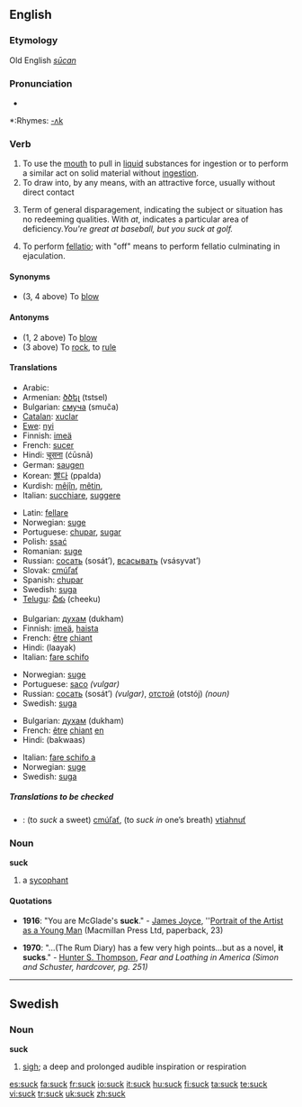 ==English==

===Etymology===
Old English ''[[sūcan]]''

===Pronunciation===
*{{audio|en-us-suck.ogg|Audio (US)}}

*:Rhymes: [[Rhymes:English:-ʌk|-ʌk]]

===Verb===
{{en-verb}}

# To use the [[mouth]] to pull in [[liquid]] substances for ingestion or to perform a similar act on solid material without [[ingestion]].
# To draw into, by any means, with an attractive force, usually without direct contact
# {{colloquial}} Term of general disparagement, indicating the subject or situation has no redeeming qualities.  With ''at'', indicates a particular area of deficiency.''You're great at baseball, but you suck at golf.''
# To perform [[fellatio]]; with "off" means to perform fellatio culminating in ejaculation.

====Synonyms====
*(3, 4 above) To [[blow]]

====Antonyms====
*(1, 2 above) To [[blow]]
*(3 above) To [[rock]], to [[rule]]

====Translations====
{{trans-top|To use the mouth to pull in liquid substances for ingestion or to perform a similar act on solid material without ingestion}}
*Arabic: {{ARchar|[[مص]]}}
*Armenian: [[ծծել]] (tstsel)
*Bulgarian: [[смуча]] (smuča)
*[[Catalan]]: [[xuclar]]
*[[Ewe]]: [[nyi]]
*Finnish: [[imeä]]
*French: [[sucer]]
*Hindi: [[चूसना]] (ćūsnā)
*German: [[saugen]]
*Korean: [[빨다]] (ppalda)
*Kurdish: [[mêjîn]], [[mêtin]], {{KUchar|[[مژین]]}}
*Italian: [[succhiare]], [[suggere]]
{{trans-mid}}
*Latin: [[fellare]]
*Norwegian: [[suge]]
*Portuguese: [[chupar]], [[sugar]]
*Polish: [[ssać]]
*Romanian: [[suge]]
*Russian: [[сосать]] (sosát’), [[всасывать]] (vsásyvat’)
*Slovak: [[cmúľať]]
*Spanish: [[chupar]]
*Swedish: [[suga]]
*[[Telugu]]: [[చీకు]] (cheeku)
{{trans-bottom}}

{{trans-top|colloquial: term of general disparagement}}
*Bulgarian: [[духам]] (dukham)
*Finnish: [[imeä]], [[haista]]
*French: [[être]] [[chiant]]
*Hindi: (laayak)
*Italian: [[fare schifo]]
{{trans-mid}}
*Norwegian: [[suge]]
*Portuguese: [[saco]] ''(vulgar)''
*Russian: [[сосать]] (sosát’) ''(vulgar)'', [[отстой]] (otstój) ''(noun)''
*Swedish: [[suga]]
{{trans-bottom}}

{{trans-top|colloquial: with at, indicates a particular area of deficiency}}
*Bulgarian: [[духам]] (dukham)
*French: [[être]] [[chiant]] [[en]]
*Hindi: (bakwaas)
{{trans-mid}}
*Italian: [[fare schifo a]]
*Norwegian: [[suge]]
*Swedish: [[suga]]
{{trans-bottom}}

=====Translations to be checked=====
{{checktrans}}
*{{ttbc|Slovak}}: (to ''suck'' a sweet) [[cmúľať]], (to ''suck in'' one’s breath) [[vtiahnuť]]

===Noun===
'''suck'''

# a [[sycophant]]

====Quotations====
*'''1916''': "You are McGlade's '''suck'''." - [[w:James Joyce|James Joyce]], ''[[w:Portrait of the Artist as a Young Man|Portrait of the Artist as a Young Man]] (Macmillan Press Ltd, paperback, 23)

*'''1970''': "...(The Rum Diary) has a few very high points...but as a novel, '''it sucks'''." - [[w:Hunter S. Thompson|Hunter S. Thompson]], ''Fear and Loathing in America (Simon and Schuster, hardcover, pg. 251)''

----

==Swedish==

===Noun===
{{sv-noun-reg-ar}}
'''suck''' {{c}}

# [[sigh]]; a deep and prolonged audible inspiration or respiration

[[es:suck]]
[[fa:suck]]
[[fr:suck]]
[[io:suck]]
[[it:suck]]
[[hu:suck]]
[[fi:suck]]
[[ta:suck]]
[[te:suck]]
[[vi:suck]]
[[tr:suck]]
[[uk:suck]]
[[zh:suck]]